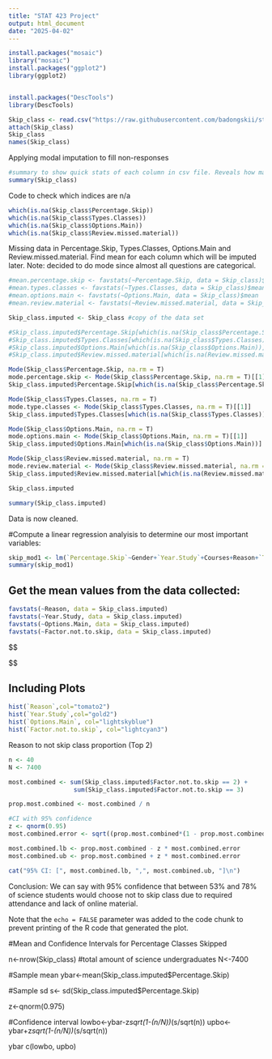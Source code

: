 ```yaml
---
title: "STAT 423 Project"
output: html_document
date: "2025-04-02"
---
```


```r
install.packages("mosaic")
library("mosaic")
install.packages("ggplot2")
library(ggplot2)


install.packages("DescTools")
library(DescTools)

Skip_class <- read.csv("https://raw.githubusercontent.com/badongskii/stat423_skipping_class_survey/refs/heads/main/skippingclass_cleaned.csv")
attach(Skip_class)
Skip_class
names(Skip_class)

```
Applying modal imputation to fill non-responses
```r
#summary to show quick stats of each column in csv file. Reveals how many non responses in each.
summary(Skip_class)

```
Code to check which indices are n/a
```r
which(is.na(Skip_class$Percentage.Skip))
which(is.na(Skip_class$Types.Classes))
which(is.na(Skip_class$Options.Main))
which(is.na(Skip_class$Review.missed.material))
```
Missing data in Percentage.Skip, Types.Classes, Options.Main and Review.missed.material.
Find mean for each column which will be imputed later.
Note: decided to do mode since almost all questions are categorical.
```r
#mean.percentage.skip <- favstats(~Percentage.Skip, data = Skip_class)$mean
#mean.types.classes <- favstats(~Types.Classes, data = Skip_class)$mean
#mean.options.main <- favstats(~Options.Main, data = Skip_class)$mean
#mean.review.material <- favstats(~Review.missed.material, data = Skip_class)$mean

Skip_class.imputed <- Skip_class #copy of the data set

#Skip_class.imputed$Percentage.Skip[which(is.na(Skip_class$Percentage.Skip))] <- mean.percentage.skip
#Skip_class.imputed$Types.Classes[which(is.na(Skip_class$Types.Classes))] <- mean.types.classes
#Skip_class.imputed$Options.Main[which(is.na(Skip_class$Options.Main))] <- mean.options.main
#Skip_class.imputed$Review.missed.material[which(is.na(Review.missed.material))] <- mean.review.material

Mode(Skip_class$Percentage.Skip, na.rm = T)
mode.percentage.skip <- Mode(Skip_class$Percentage.Skip, na.rm = T)[[1]]
Skip_class.imputed$Percentage.Skip[which(is.na(Skip_class$Percentage.Skip))] <- mode.percentage.skip

Mode(Skip_class$Types.Classes, na.rm = T)
mode.type.classes <- Mode(Skip_class$Types.Classes, na.rm = T)[[1]]
Skip_class.imputed$Types.Classes[which(is.na(Skip_class$Types.Classes))] <- mode.type.classes

Mode(Skip_class$Options.Main, na.rm = T)
mode.options.main <- Mode(Skip_class$Options.Main, na.rm = T)[[1]]
Skip_class.imputed$Options.Main[which(is.na(Skip_class$Options.Main))] <- mode.options.main

Mode(Skip_class$Review.missed.material, na.rm = T)
mode.review.material <- Mode(Skip_class$Review.missed.material, na.rm = T)[[1]]
Skip_class.imputed$Review.missed.material[which(is.na(Review.missed.material))] <- mode.review.material

Skip_class.imputed
```


```r
summary(Skip_class.imputed)
```
Data is now cleaned.


#Compute a linear regression analyisis to determine our most important variables:
```r
skip_mod1 <- lm(`Percentage.Skip`~Gender+`Year.Study`+Courses+Reason+`Types.Classes`+`Options.Main`+`Review.missed.material`+`Grades.affected`+`Transport`+`Factor.not.to.skip`, data = Skip_class.imputed)
summary(skip_mod1)

```


## Get the mean values from the data collected:


```r
favstats(~Reason, data = Skip_class.imputed)
favstats(~Year.Study, data = Skip_class.imputed)
favstats(~Options.Main, data = Skip_class.imputed)
favstats(~Factor.not.to.skip, data = Skip_class.imputed)


```
$$
\begin{array}{lccc}
                           &  Mean   &  Sd    &  n       \\[0.5ex]
\hline
\text{Reason}    &   4.67     &   2.98      & 40                     \\[0.5ex]
\text{Year of Study}          &   2.5      &   1.13       &  40    &       \\[0.5ex]
\text{Options or Main Classes} &  1.27  & 0.452    & 40     \\[0.5ex]  
\text{Factor to not Skip Class}   &  2.7 & 1.02 & 40     \\[0.5ex]

\hline 
\end{array}
$$

## Including Plots


```r
hist(`Reason`,col="tomato2")
hist(`Year.Study`,col="gold2")
hist(`Options.Main`, col="lightskyblue")
hist(`Factor.not.to.skip`, col="lightcyan3")
```

Reason to not skip class proportion (Top 2)
```r
n <- 40
N <- 7400

most.combined <- sum(Skip_class.imputed$Factor.not.to.skip == 2) + 
                  sum(Skip_class.imputed$Factor.not.to.skip == 3)

prop.most.combined <- most.combined / n

#CI with 95% confidence
z <- qnorm(0.95)
most.combined.error <- sqrt((prop.most.combined*(1 - prop.most.combined)/(n - 1))*((N - n)/N))

most.combined.lb <- prop.most.combined - z * most.combined.error
most.combined.ub <- prop.most.combined + z * most.combined.error

cat("95% CI: [", most.combined.lb, ",", most.combined.ub, "]\n")
```
Conclusion: We can say with 95% confidence that between 53% and 78% of science students would choose not to skip class due to required attendance and lack of online material.


Note that the `echo = FALSE` parameter was added to the code chunk to prevent printing of the R code that generated the plot.

#Mean and Confidence Intervals for Percentage Classes Skipped

n<-nrow(Skip_class)
#total amount of science undergraduates
N<-7400

#Sample mean
ybar<-mean(Skip_class.imputed$Percentage.Skip)

#Sample sd
s<- sd(Skip_class.imputed$Percentage.Skip)

z<-qnorm(0.975)

#Confidence interval
lowbo<-ybar-z*sqrt(1-(n/N))*(s/sqrt(n))
upbo<-ybar+z*sqrt(1-(n/N))*(s/sqrt(n))

ybar
c(lowbo, upbo)